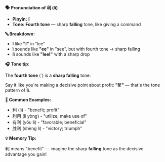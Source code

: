 **🗣️ Pronunciation of 利 (lì)**

- **Pinyin:** lì
- **Tone: Fourth tone** — sharp **falling** tone, like giving a command

**🔤 Breakdown:**

- **l** like **"l"** in "lee"
- **ì** sounds like **"ee"** in "see", but with fourth tone → sharp falling
- **lì** sounds like **"lee!"** with a sharp drop

**🎧 Tone tip:**

The **fourth tone** (`) is a **sharp falling** tone:

Say it like you're making a decisive point about profit: **"lì!"** — that's the tone pattern of
**lì**.

**📝 Common Examples:**

- 利 (lì) - "benefit; profit"
- 利用 (lì yòng) - "utilize; make use of"
- 有利 (yǒu lì) - "favorable; beneficial"
- 胜利 (shèng lì) - "victory; triumph"

**💡 Memory Tip:**

利 means "benefit" — imagine the sharp **falling** tone as the decisive advantage you gain!
